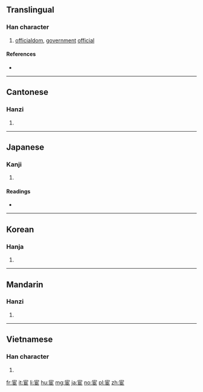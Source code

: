 ==Translingual==

===Han character===
{{Han char|rn=40|rad=宀|as=06|sn=9|four=30717|canj=JSLL|ids=⿱宀臣}}

# [[officialdom]], [[government]] [[official]]

====References====
* {{Han ref|kx=0285.040|dkj=07138|dj=0563.060|hdz=20924.010|uh=5BA6|ud=23462|bh=ABC6|bd=43974}}

----

==Cantonese==

===Hanzi===
{{yue-hanzi|jyut=waan6|y=waan6}}

# {{defn|lang=yue|sort=宀06}}

----

==Japanese==

===Kanji===
{{ja-kanji|grade=|rs=宀06}}

# {{defn|lang=ja|sort=宀06}}

====Readings====
* {{ja-readings|goon=[[げん]] (gen)|kanon=[[かん]] (kan)|kun=[[つかえる]] (tsukaeru), [[まなぶ]] (manabu)}}

----

==Korean==

===Hanja===
{{ko-hanja|hangeul=환|rv=hwan|mr=hwan}}

# {{defn|lang=ko|sort=宀06}}

----

==Mandarin==

===Hanzi===
{{cmn-hanzi|pin=[[huàn]] ([[huan4]])|wg=huan<sup>4</sup>}}

# {{defn|lang=cmn|sort=宀06}}

----

==Vietnamese==

===Han character===
{{vi-hantu|hoạn|rs=宀06}}

# {{defn|lang=vi}}

[[fr:宦]]
[[it:宦]]
[[li:宦]]
[[hu:宦]]
[[mg:宦]]
[[ja:宦]]
[[no:宦]]
[[pl:宦]]
[[zh:宦]]